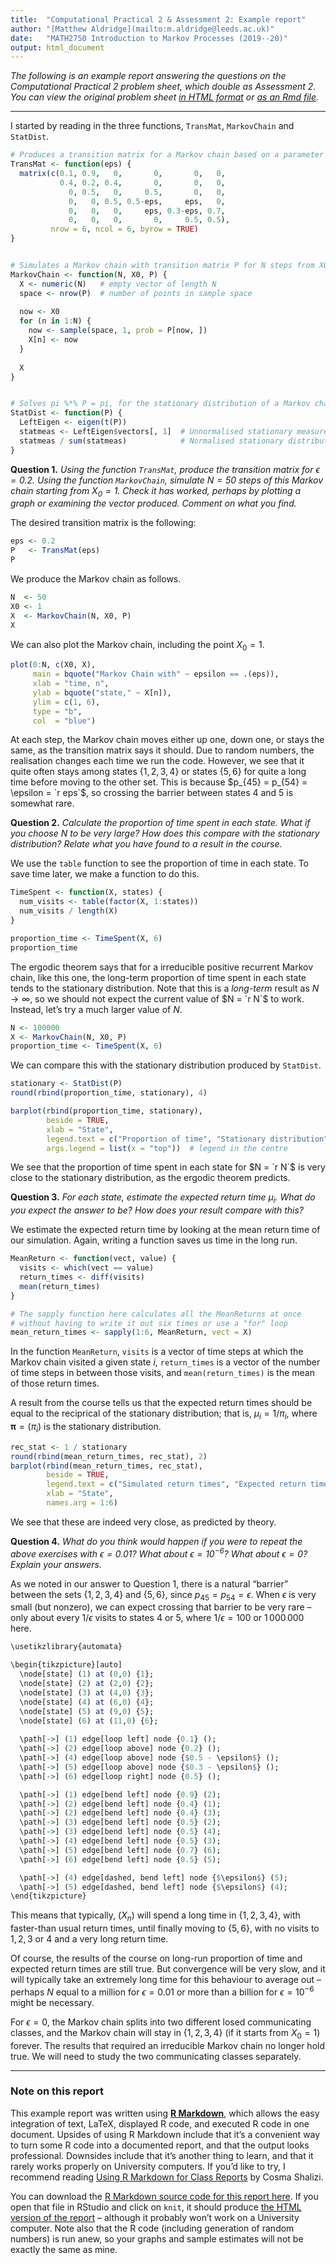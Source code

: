 ```yaml
---
title:  "Computational Practical 2 & Assessment 2: Example report"
author: "[Matthew Aldridge](mailto:m.aldridge@leeds.ac.uk)"
date:   "MATH2750 Introduction to Markov Processes (2019--20)"
output: html_document
---
```



  
*The following is an example report answering the questions on the Computational Practical 2 problem sheet, which double as Assessment 2. You can view the original problem sheet [in HTML format](https://mpaldridge.github.io/math2750/C2.html) or [as an Rmd file](https://mpaldridge.github.io/math2750/C2.Rmd).*



***



I started by reading in the three functions, `TransMat`, `MarkovChain` and `StatDist`.

<!-- echo = FALSE means that the code is executed but does not appear in the report. -->
```r
# Produces a transition matrix for a Markov chain based on a parameter eps
TransMat <- function(eps) {
  matrix(c(0.1, 0.9,   0,       0,       0,   0,
           0.4, 0.2, 0.4,       0,       0,   0,
             0, 0.5,   0,     0.5,       0,   0,
             0,   0, 0.5, 0.5-eps,     eps,   0,
             0,   0,   0,     eps, 0.3-eps, 0.7,
             0,   0,   0,       0,     0.5, 0.5),
         nrow = 6, ncol = 6, byrow = TRUE)
}


# Simulates a Markov chain with transition matrix P for N steps from X0
MarkovChain <- function(N, X0, P) {
  X <- numeric(N)   # empty vector of length N
  space <- nrow(P)  # number of points in sample space
  
  now <- X0
  for (n in 1:N) {
    now <- sample(space, 1, prob = P[now, ])
    X[n] <- now
  }
  
  X
}


# Solves pi %*% P = pi, for the stationary distribution of a Markov chain
StatDist <- function(P) {
  LeftEigen <- eigen(t(P))
  statmeas <- LeftEigen$vectors[, 1]  # Unnormalised stationary measure
  statmeas / sum(statmeas)            # Normalised stationary distribution
}
```



**Question 1.** *Using the function `TransMat`, produce the transition matrix for $\epsilon = 0.2$. Using the function `MarkovChain`, simulate $N = 50$ steps of this Markov chain starting from $X_0 = 1$. Check it has worked, perhaps by plotting a graph or examining the vector produced. Comment on what you find.*


The desired transition matrix is the following:

```r
eps <- 0.2
P   <- TransMat(eps)
P
```

We produce the Markov chain as follows.

```r
N  <- 50
X0 <- 1
X  <- MarkovChain(N, X0, P)
X
```

We can also plot the Markov chain, including the point $X_0 = 1$.

```r
plot(0:N, c(X0, X),
     main = bquote("Markov Chain with" ~ epsilon == .(eps)),
     xlab = "time, n",
     ylab = bquote("state," ~ X[n]),
     ylim = c(1, 6),
     type = "b",
     col  = "blue")
```

At each step, the Markov chain moves either up one, down one, or stays the same, as the transition matrix says it should. Due to random numbers, the realisation changes each time we run the code. However, we see that it quite often stays among states $\{1,2,3,4\}$ or states $\{5,6\}$ for quite a long time before moving to the other set. This is because $p_{45} = p_{54} = \epsilon = `r eps`$, so crossing the barrier between states 4 and 5 is somewhat rare.


**Question 2.** *Calculate the proportion of time spent in each state. What if you choose $N$ to be very large? How does this compare with the stationary distribution? Relate what you have found to a result in the course.*


We use the `table` function to see the proportion of time in each state. To save time later, we make a function to do this.

```r
TimeSpent <- function(X, states) {
  num_visits <- table(factor(X, 1:states))
  num_visits / length(X)
}

proportion_time <- TimeSpent(X, 6)
proportion_time
```

The ergodic theorem says that for a irreducible positive recurrent Markov chain, like this one, the long-term proportion of time spent in each state tends to the stationary distribution. Note that this is a *long-term* result as $N \to \infty$, so we should not expect the current value of $N = `r N`$ to work. Instead, let's try a much larger value of $N$.

```r
N <- 100000
X <- MarkovChain(N, X0, P)
proportion_time <- TimeSpent(X, 6)
```

We can compare this with the stationary distribution produced by `StatDist`.
```r
stationary <- StatDist(P)
round(rbind(proportion_time, stationary), 4)

barplot(rbind(proportion_time, stationary),
        beside = TRUE,
        xlab = "State",
        legend.text = c("Proportion of time", "Stationary distribution"),
        args.legend = list(x = "top"))  # legend in the centre
```

We see that the proportion of time spent in each state for $N = `r N`$ is very close to the stationary distribution, as the ergodic theorem predicts.



**Question 3.** *For each state, estimate the expected return time $\mu_i$. What do you expect the answer to be? How does your result compare with this?*

We estimate the expected return time by looking at the mean return time of our simulation. Again, writing a function saves us time in the long run.

```r
MeanReturn <- function(vect, value) {
  visits <- which(vect == value)
  return_times <- diff(visits)
  mean(return_times)
}

# The sapply function here calculates all the MeanReturns at once
# without having to write it out six times or use a "for" loop
mean_return_times <- sapply(1:6, MeanReturn, vect = X)
```

In the function `MeanReturn`, `visits` is a vector of time steps at which the Markov chain visited a given state $i$, `return_times` is a vector of the number of time steps in between those visits, and `mean(return_times)` is the mean of those return times.

A result from the course tells us that the expected return times should be equal to the reciprical of the stationary distribution; that is, $\mu_i = 1/\pi_i$, where $\boldsymbol\pi = (\pi_i)$ is the stationary distribution.

```r
rec_stat <- 1 / stationary
round(rbind(mean_return_times, rec_stat), 2)
barplot(rbind(mean_return_times, rec_stat),
        beside = TRUE,
        legend.text = c("Simulated return times", "Expected return times"),
        xlab = "State",
        names.arg = 1:6)
```

We see that these are indeed very close, as predicted by theory.



**Question 4.** *What do you think would happen if you were to repeat the above exercises with $\epsilon = 0.01$? What about $\epsilon = 10^{-6}$? What about $\epsilon = 0$? Explain your answers.*


As we noted in our answer to Question 1, there is a natural "barrier" between the sets $\{1,2,3,4\}$ and $\{5,6\}$, since $p_{45} = p_{54} = \epsilon$. When $\epsilon$ is very small (but nonzero), we can expect crossing that barrier to be very rare -- only about every $1/\epsilon$ visits to states $4$ or $5$, where $1/\epsilon = 100$ or $1\,000\,000$ here.

<!-- Add eval = FALSE if the Tikz picture doesn't compile properly -->
```r
\usetikzlibrary{automata}

\begin{tikzpicture}[auto]
  \node[state] (1) at (0,0) {1};
  \node[state] (2) at (2,0) {2};
  \node[state] (3) at (4,0) {3};
  \node[state] (4) at (6,0) {4};
  \node[state] (5) at (9,0) {5};	
  \node[state] (6) at (11,0) {6};
	
  \path[->] (1) edge[loop left] node {0.1} ();
  \path[->] (2) edge[loop above] node {0.2} ();
  \path[->] (4) edge[loop above] node {$0.5 - \epsilon$} ();
  \path[->] (5) edge[loop above] node {$0.3 - \epsilon$} ();
  \path[->] (6) edge[loop right] node {0.5} ();

  \path[->] (1) edge[bend left] node {0.9} (2);
  \path[->] (2) edge[bend left] node {0.4} (1);
  \path[->] (2) edge[bend left] node {0.4} (3);
  \path[->] (3) edge[bend left] node {0.5} (2);
  \path[->] (3) edge[bend left] node {0.5} (4);
  \path[->] (4) edge[bend left] node {0.5} (3);
  \path[->] (5) edge[bend left] node {0.7} (6);
  \path[->] (6) edge[bend left] node {0.5} (5);

  \path[->] (4) edge[dashed, bend left] node {$\epsilon$} (5);
  \path[->] (5) edge[dashed, bend left] node {$\epsilon$} (4);
\end{tikzpicture}
```

This means that typically, $(X_n)$ will spend a long time in $\{1, 2, 3, 4\}$, with faster-than usual return times, until finally moving to $\{5,6\}$, with no visits to $1,2,3$ or $4$ and a very long return time.

Of course, the results of the course on long-run proportion of time and expected return times are still true. But convergence will be very slow, and it will typically take an extremely long time for this behaviour to average out -- perhaps $N$ equal to a million for $\epsilon = 0.01$ or more than a billion for $\epsilon = 10^{-6}$ might be necessary.

For $\epsilon = 0$, the Markov chain splits into two different losed communicating classes, and the Markov chain will stay in $\{1,2,3,4\}$ (if it starts from $X_0 = 1$) forever. The results that required an irreducible Markov chain no longer hold true. We will need to study the two communicating classes separately.



***



### Note on this report


This example report was written using **[R Markdown](https://rmarkdown.rstudio.com/lesson-1.html)**, which allows the easy integration of text, LaTeX, displayed R code, and executed R code in one document. Upsides of using R Markdown include that it's a convenient way to turn some R code into a documented report, and that the output looks professional. Downsides include that it's another thing to learn, and that it rarely works properly on University computers. If you'd like to try, I recommend reading [Using R Markdown for Class Reports ](https://www.stat.cmu.edu/~cshalizi/rmarkdown/) by Cosma Shalizi.

You can download the [R Markdown source code for this report here](https://mpaldridge.github.io/math2750/C2-example.Rmd). If you open that file in RStudio and click on `knit`, it should produce [the HTML version of the report](https://mpaldridge.github.io/math2750/C2-example.html) --  although it probably won't work on a University computer. Note also that the R code (including generation of random numbers) is run anew, so your graphs and sample estimates will not be exactly the same as mine.

